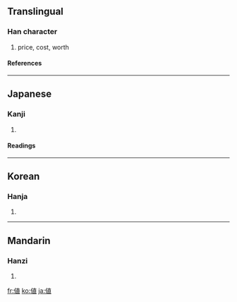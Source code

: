 {{see|值}}

==Translingual==
===Han character===
{{Han char|rn=9|rad=人|as=08|sn=10|four=|canj=人十月女 (OJBV), X人十月女 (XOJBV)}}
# price, cost, worth
====References====
{{Han ref|kx=0108.150|dkj=00786|dj=0231.050|hdz=10171.081|uh=5024|ud=20516}}
----
==Japanese==
===Kanji===
{{ja-kanji|grade=6|rs=人08}}
# {{defn|Japanese}}
====Readings====
{{ja-readings|on=[[ち]] (chi), [[ちょく]] (choku)|kun=[[ね]] (ne), [[あたい]] (atai), [[あう]] (au)}}
----
==Korean==
===Hanja===
{{ko-hanja|hangeul=치|rv=chi|mr=ch'i}}
# {{defn|Korean}}
----
==Mandarin==
===Hanzi===
{{cmn-hanzi|pin=[[kǒng]] ([[kong3]]), [[zhí]] ([[zhi2]])|wg=k'ung<sup>3</sup>, chih<sup>2</sup>}}
# {{defn|Mandarin}}

[[fr:値]]
[[ko:値]]
[[ja:値]]